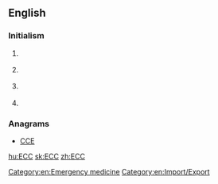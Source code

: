 ==English==

===Initialism===
{{en-initialism}}

# {{context|computing|lang=en}} {{initialism of|[[error]] [[correcting]] [[code]]|lang=en}}
# {{context|cryptography|lang=en}} {{initialism of|[[elliptic]] [[curve]] [[cryptography]]|lang=en}}
# {{context|legal|lang=en}} {{initialism of|[[export]] [[ control]] and [[customs]]|lang=en}}
# {{context|medicine|lang=en}} {{initialism of|w:Emergency cardiovascular care|emergency cardiovascular care|lang=en}}

===Anagrams===
* [[CCE#English|CCE]]

[[Category:en:Emergency medicine]]
[[Category:en:Import/Export]]

[[hu:ECC]]
[[sk:ECC]]
[[zh:ECC]]